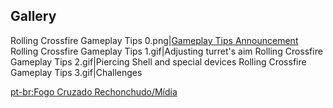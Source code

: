 {{Event Tabs}}
==Gallery==
<gallery>
Rolling Crossfire Gameplay Tips 0.png|[https://www.hoyolab.com/article/26536026 Gameplay Tips Announcement]
Rolling Crossfire Gameplay Tips 1.gif|Adjusting turret's aim
Rolling Crossfire Gameplay Tips 2.gif|Piercing Shell and special devices
Rolling Crossfire Gameplay Tips 3.gif|Challenges
</gallery>

[[pt-br:Fogo Cruzado Rechonchudo/Mídia]]